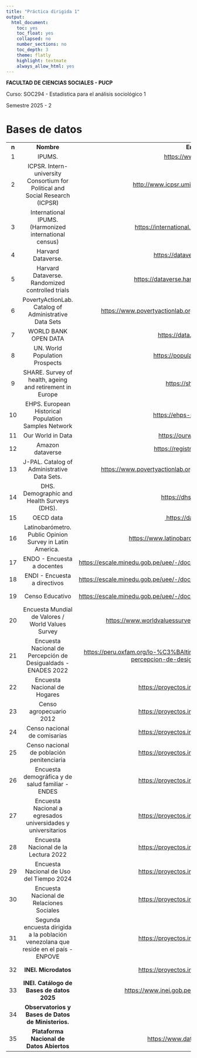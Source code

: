 ```yaml
---
title: "Práctica dirigida 1"
output:
  html_document:
    toc: yes
    toc_float: yes
    collapsed: no
    number_sections: no
    toc_depth: 3
    theme: flatly
    highlight: textmate
    always_allow_html: yes
---
```


**FACULTAD DE CIENCIAS SOCIALES - PUCP**

Curso: SOC294 - Estadística para el análisis sociológico 1

Semestre 2025 - 2

# Bases de datos

|       |                                                                                    |                                                                                                                    |               |
|:-----:|:----------------------------------------------------------------------------------:|:------------------------------------------------------------------------------------------------------------------:|:-------------:|
| **n** |                                     **Nombre**                                     |                                                     **Enlace**                                                     |  **Alcance**  |
|   1   |                                       IPUMS.                                       |       [ https://www.ipums.org](https://escale.minedu.gob.pe/uee/-/document_library_display/GMv7/view/958881)       |    Global     |
|   2   |   ICPSR. Intern-university Consortium for Political and Social Research (ICPSR)    |                                    <http://www.icpsr.umich.edu/icpsrweb/ICPSR/>                                    |    Global     |
|   3   |               International IPUMS. (Harmonized international census)               |                                  <https://international.ipums.org/international/>                                  |    Global     |
|   4   |                                 Harvard Dataverse.                                 |                         [https://dataverse.harvard.edu/ ](https://dataverse.harvard.edu/)                          |    Global     |
|   5   |                  Harvard Dataverse. Randomized controlled trials                   |                                   <https://dataverse.harvard.edu/dataverse/jpal>                                   |    Global     |
|   6   |               PovertyActionLab. Catalog of Administrative Data Sets                |                        <https://www.povertyactionlab.org/catalog-administrative-data-sets>                         |    Global     |
|   7   |                                WORLD BANK OPEN DATA                                |                                           <https://data.worldbank.org/>                                            |    Global     |
|   8   |                           UN. World Population Prospects                           |                                          <https://population.un.org/wpp/>                                          |    Global     |
|   9   |              SHARE. Survey of health, ageing and retirement in Europe              |                                              <https://share-eric.eu/>                                              |    Europa     |
|  10   |                EHPS. European Historical Population Samples Network                |                                          <https://ehps-net.eu/databases>                                           |    Europa     |
|  11   |                                 Our World in Data                                  |                                           <https://ourworldindata.org/>                                            |    Global     |
|  12   |                                  Amazon dataverse                                  |                                          <https://registry.opendata.aws/>                                          |    Global     |
|  13   |                    J-PAL. Catalog of Administrative Data Sets.                     |                        <https://www.povertyactionlab.org/catalog-administrative-data-sets>                         |    Global     |
|  14   |                     DHS. Demographic and Health Surveys (DHS).                     |                                             <https://dhsprogram.com/>                                              |    Global     |
|  15   |                                     OECD data                                      |                                 [ https://data.oecd.org/](https://data.oecd.org/)                                  |     OECD      |
|  16   |             Latinobarómetro. Public Opinion Survey in Latin America.               |                                 <https://www.latinobarometro.org/latContents.jsp>                                  |     LATAM     |
|  17   |                             ENDO - Encuesta a docentes                             |                  <https://escale.minedu.gob.pe/uee/-/document_library_display/GMv7/view/4385260>                   | Peru - MINEDU |
|  18   |                            ENDI - Encuesta a directivos                            |                  <https://escale.minedu.gob.pe/uee/-/document_library_display/GMv7/view/4385260>                   | Peru - MINEDU |
|  19   |                                  Censo Educativo                                   |                  <https://escale.minedu.gob.pe/uee/-/document_library_display/GMv7/view/8520583>                   | Peru - MINEDU |
|  20   |                 Encuesta Mundial de Valores / World Values Survey                  |                            <https://www.worldvaluessurvey.org/WVSDocumentationWV7.jsp>                             |    Global     |
|  21   |           Encuesta Nacional de Percepción de Desigualdads - ENADES 2022            | <https://peru.oxfam.org/lo-%C3%BAltimo/publicaciones/encuesta-nacional-de-percepcion-de-desigualdades-enades-2022> |     Peru      |
|  22   |                            Encuesta Nacional de Hogares                            |                                    <https://proyectos.inei.gob.pe/microdatos/>                                     |  Peru - INEI  |
|  23   |                              Censo agropecuario 2012                               |                                    <https://proyectos.inei.gob.pe/microdatos/>                                     |  Peru - INEI  |
|  24   |                            Censo nacional de comisarías                            |                                    <https://proyectos.inei.gob.pe/microdatos/>                                     |  Peru - INEI  |
|  25   |                     Censo nacional de población penitenciaria                      |                                    <https://proyectos.inei.gob.pe/microdatos/>                                     |  Peru - INEI  |
|  26   |                  Encuesta demográfica y de salud familiar - ENDES                  |                                    <https://proyectos.inei.gob.pe/microdatos/>                                     |  Peru - INEI  |
|  27   |            Encuesta Nacional a egresados universidades y universitarios            |                                    <https://proyectos.inei.gob.pe/microdatos/>                                     |  Peru - INEI  |
|  28   |                        Encuesta Nacional de la Lectura 2022                        |                                    <https://proyectos.inei.gob.pe/microdatos/>                                     |  Peru - INEI  |
|  29   |                      Encuesta Nacional de Uso del Tiempo 2024                      |                                    <https://proyectos.inei.gob.pe/microdatos/>                                     |  Peru - INEI  |
|  30   |                      Encuesta Nacional de Relaciones Sociales                      |                                    <https://proyectos.inei.gob.pe/microdatos/>                                     |  Peru - INEI  |
|  31   | Segunda encuesta dirigida a la población venezolana que reside en el país - ENPOVE |                                    <https://proyectos.inei.gob.pe/microdatos/>                                     |  Peru - INEI  |
|  32   |                                **INEI. Microdatos**                                |                                    <https://proyectos.inei.gob.pe/microdatos/>                                     |  Peru - INEI  |
|  33   |                     **INEI. Catálogo de Bases de datos 2025**                      |                                 <https://www.inei.gob.pe/media/difusion/apps/#p=1>                                 |  Peru - INEI  |
|  34   |                 **Observatorios y Bases de Datos de Ministerios.**                 |                                                                                                                    |     Peru      |
|  35   |                     **Plataforma Nacional de Datos Abiertos**                      |                                        <https://www.datosabiertos.gob.pe/>                                         |     Peru      |
